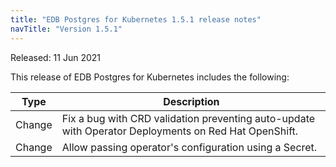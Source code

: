 ```yaml
---
title: "EDB Postgres for Kubernetes 1.5.1 release notes"
navTitle: "Version 1.5.1"
---
```


Released: 11 Jun 2021

This release of EDB Postgres for Kubernetes includes the following:

| Type           | Description                                                                                                                        |
| -------------- | ---------------------------------------------------------------------------------------------------------------------------------- |
| Change | Fix a bug with CRD validation preventing auto-update with Operator Deployments on Red Hat OpenShift. |
| Change | Allow passing operator's configuration using a Secret. |



